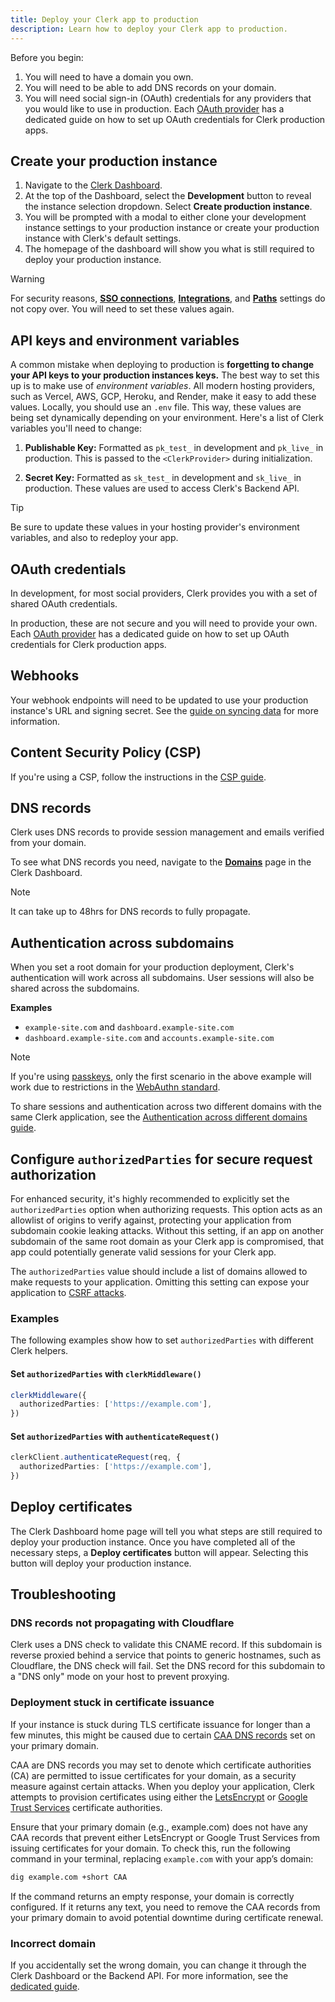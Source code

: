 ```yaml
---
title: Deploy your Clerk app to production
description: Learn how to deploy your Clerk app to production.
---
```


Before you begin:

1. You will need to have a domain you own.
1. You will need to be able to add DNS records on your domain.
1. You will need social sign-in (OAuth) credentials for any providers that you would like to use in production. Each [OAuth provider](/docs/authentication/social-connections/oauth) has a dedicated guide on how to set up OAuth credentials for Clerk production apps.

## Create your production instance

1. Navigate to the [Clerk Dashboard](https://dashboard.clerk.com).
1. At the top of the Dashboard, select the **Development** button to reveal the instance selection dropdown. Select **Create production instance**.
1. You will be prompted with a modal to either clone your development instance settings to your production instance or create your production instance with Clerk's default settings.
1. The homepage of the dashboard will show you what is still required to deploy your production instance.

> [!WARNING]
> For security reasons, [**SSO connections**](https://dashboard.clerk.com/last-active?path=user-authentication/sso-connections), [**Integrations**](https://dashboard.clerk.com/last-active?path=integrations), and [**Paths**](https://dashboard.clerk.com/last-active?path=paths) settings do not copy over. You will need to set these values again.

## API keys and environment variables

A common mistake when deploying to production is **forgetting to change your API keys to your production instances keys.** The best way to set this up is to make use of _environment variables_. All modern hosting providers, such as Vercel, AWS, GCP, Heroku, and Render, make it easy to add these values. Locally, you should use an `.env` file. This way, these values are being set dynamically depending on your environment. Here's a list of Clerk variables you'll need to change:

1. **Publishable Key:** Formatted as `pk_test_` in development and `pk_live_` in production. This is passed to the `<ClerkProvider>` during initialization.

1. **Secret Key:** Formatted as `sk_test_` in development and `sk_live_` in production. These values are used to access Clerk's Backend API.

> [!TIP]
> Be sure to update these values in your hosting provider's environment variables, and also to redeploy your app.

## OAuth credentials

In development, for most social providers, Clerk provides you with a set of shared OAuth credentials.

In production, these are not secure and you will need to provide your own. Each [OAuth provider](/docs/authentication/social-connections/oauth) has a dedicated guide on how to set up OAuth credentials for Clerk production apps.

## Webhooks

Your webhook endpoints will need to be updated to use your production instance's URL and signing secret. See the [guide on syncing data](/docs/webhooks/sync-data#configure-your-production-instance) for more information.

## Content Security Policy (CSP)

If you're using a CSP, follow the instructions in the [CSP guide](/docs/security/clerk-csp).

## DNS records

Clerk uses DNS records to provide session management and emails verified from your domain.

To see what DNS records you need, navigate to the [**Domains**](https://dashboard.clerk.com/last-active?path=domains) page in the Clerk Dashboard.

> [!NOTE]
> It can take up to 48hrs for DNS records to fully propagate.

## Authentication across subdomains

When you set a root domain for your production deployment, Clerk's authentication will work across all subdomains. User sessions will also be shared across the subdomains.

**Examples**

- `example-site.com` and `dashboard.example-site.com`
- `dashboard.example-site.com` and `accounts.example-site.com`

> [!NOTE]
> If you're using [passkeys](/docs/authentication/configuration/sign-up-sign-in-options#passkeys), only the first scenario in the above example will work due to restrictions in the [WebAuthn standard](https://www.w3.org/TR/webauthn-2/#sctn-rp-operations).

To share sessions and authentication across two different domains with the same Clerk application, see the [Authentication across different domains guide](/docs/guides/dashboard/dns-domains/satellite-domains).

## Configure `authorizedParties` for secure request authorization

For enhanced security, it's highly recommended to explicitly set the `authorizedParties` option when authorizing requests. This option acts as an allowlist of origins to verify against, protecting your application from subdomain cookie leaking attacks. Without this setting, if an app on another subdomain of the same root domain as your Clerk app is compromised, that app could potentially generate valid sessions for your Clerk app.

The `authorizedParties` value should include a list of domains allowed to make requests to your application. Omitting this setting can expose your application to [CSRF attacks](https://owasp.org/www-community/attacks/csrf).

### Examples

The following examples show how to set `authorizedParties` with different Clerk helpers.

#### Set `authorizedParties` with `clerkMiddleware()`

```typescript
clerkMiddleware({
  authorizedParties: ['https://example.com'],
})
```

#### Set `authorizedParties` with `authenticateRequest()`

```typescript
clerkClient.authenticateRequest(req, {
  authorizedParties: ['https://example.com'],
})
```

## Deploy certificates

The Clerk Dashboard home page will tell you what steps are still required to deploy your production instance. Once you have completed all of the necessary steps, a **Deploy certificates** button will appear. Selecting this button will deploy your production instance.

## Troubleshooting

### DNS records not propagating with Cloudflare

Clerk uses a DNS check to validate this CNAME record. If this subdomain is reverse proxied behind a service that points to generic hostnames, such as Cloudflare, the DNS check will fail. Set the DNS record for this subdomain to a "DNS only" mode on your host to prevent proxying.

### Deployment stuck in certificate issuance

If your instance is stuck during TLS certificate issuance for longer than a few minutes, this might be caused due to certain [CAA DNS records](https://en.wikipedia.org/wiki/DNS_Certification_Authority_Authorization) set on your primary domain.

CAA are DNS records you may set to denote which certificate authorities (CA) are permitted to issue certificates for your domain, as a security measure against certain attacks. When you deploy your application, Clerk attempts to provision certificates using either the [LetsEncrypt](https://letsencrypt.org/) or [Google Trust Services](https://pki.goog/) certificate authorities.

Ensure that your primary domain (e.g., example.com) does not have any CAA records that prevent either LetsEncrypt or Google Trust Services from issuing certificates for your domain. To check this, run the following command in your terminal, replacing `example.com` with your app’s domain:

```sh
dig example.com +short CAA
```

If the command returns an empty response, your domain is correctly configured. If it returns any text, you need to remove the CAA records from your primary domain to avoid potential downtime during certificate renewal.

### Incorrect domain

If you accidentally set the wrong domain, you can change it through the Clerk Dashboard or the Backend API. For more information, see the [dedicated guide](/docs/deployments/changing-domains).
